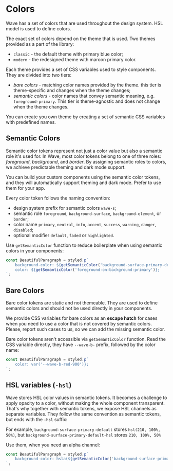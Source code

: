 
<Meta title="Essentials/Colors" component={Colors} />

# Colors

Wave has a set of colors that are used throughout the design system. HSL model is used to define colors.

The exact set of colors depend on the theme that is used. Two themes provided as a part of the library:

-   `classic` - the default theme with primary blue color;
-   `modern` - the redesigned theme with maroon primary color.

Each theme provides a set of CSS variables used to style components. They are divided into two tiers:

-   _bare colors_ - matching color names provided by the theme. this tier is theme-specific and changes when the theme changes;
-   _semantic colors_ - color names that convey semantic meaning, e.g. `foreground-primary`. This tier is theme-agnostic and does not change when the theme changes.

You can create you own theme by creating a set of semantic CSS variables with predefined names.

## Semantic Colors

Semantic color tokens represent not just a color value but also a semantic role it's used for.
In Wave, most color tokens belong to one of three roles: _foreground_, _background_, and _border_.
By assigning semantic roles to colors, we achieve predictable theming and dark mode support.

You can build your custom components using the semantic color tokens, and they will automatically support theming and dark mode.
Prefer to use them for your app.

Every color token follows the naming convention:

-   design system prefix for semantic colors `wave-s`;
-   semantic role `foreground`, `background-surface`, `background-element`, or `border`;
-   color name `primary`, `neutral`, `info`, `accent`, `success`, `warning`, `danger`, `disabled`;
-   optional modifier `default`, `faded` or `highlighted`.

Use `getSemanticColor` function to reduce boilerplate when using semantic colors in your components:

```ts
const BeautifulParagraph = styled.p`
    background-color: ${getSemanticColor('background-surface-primary-default')};
    color: ${getSemanticColor('foreground-on-background-primary')};
`;
```

<CssVariablesTable tokens={SemanticColors} tier="s" />

## Bare Colors

Bare color tokens are static and not themeable. They are used to define semantic colors and should not be used directly in your components.

We provide CSS variables for bare colors as an **escape hatch** for cases when you need to use a color that is not covered by semantic colors.
Please, report such cases to us, so we can add the missing semantic color.

Bare color tokens aren't accessible via `getSemanticColor` function. Read the CSS variable directly, they have `--wave-b-` prefix, followed by the color name:

```ts
const BeautifulParagraph = styled.p`
    color: var('--wave-b-red-900')};
`;
```

<CssVariablesTable tokens={Colors} tier="b" />

## HSL variables (`-hsl`)

Wave stores HSL color values in semantic tokens. It becomes a challenge to apply opacity to a color, without making the whole component transparent.
That's why together with semantic tokens, we expose HSL channels as separate variables. They follow the same convention as semantic tokens, but ends with the `-hsl` suffix:

For example, `background-surface-primary-default` stores `hsl(210, 100%, 50%)`, but `background-surface-primary-default-hsl` stores `210, 100%, 50%`

Use them, when you need an alpha channel:

```ts
const BeautifulParagraph = styled.p`
    background-color: hsla(${getSemanticColor('background-surface-primary-default-hsl')}, 0.5);
`;
```
